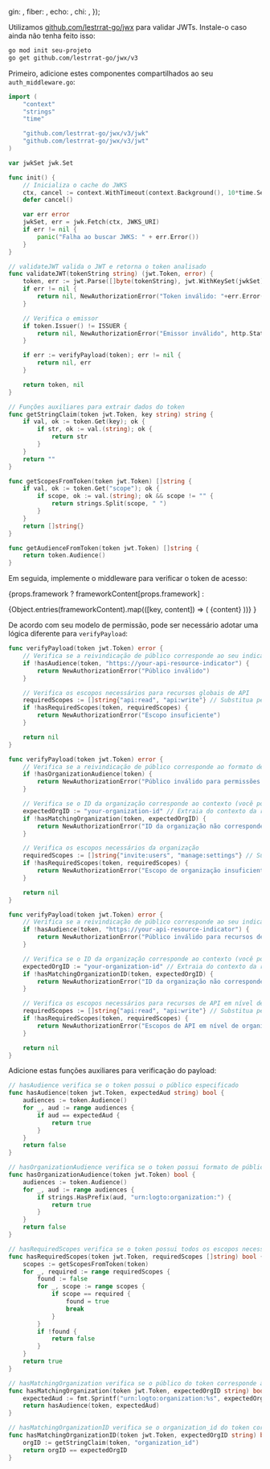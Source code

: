 

  gin: <GinValidation />,
  fiber: <FiberValidation />,
  echo: <EchoValidation />,
  chi: <ChiValidation />,
});

Utilizamos [github.com/lestrrat-go/jwx](https://github.com/lestrrat-go/jwx) para validar JWTs. Instale-o caso ainda não tenha feito isso:

```bash
go mod init seu-projeto
go get github.com/lestrrat-go/jwx/v3
```

Primeiro, adicione estes componentes compartilhados ao seu `auth_middleware.go`:

```go title="auth_middleware.go"
import (
    "context"
    "strings"
    "time"

    "github.com/lestrrat-go/jwx/v3/jwk"
    "github.com/lestrrat-go/jwx/v3/jwt"
)

var jwkSet jwk.Set

func init() {
    // Inicializa o cache do JWKS
    ctx, cancel := context.WithTimeout(context.Background(), 10*time.Second)
    defer cancel()

    var err error
    jwkSet, err = jwk.Fetch(ctx, JWKS_URI)
    if err != nil {
        panic("Falha ao buscar JWKS: " + err.Error())
    }
}

// validateJWT valida o JWT e retorna o token analisado
func validateJWT(tokenString string) (jwt.Token, error) {
    token, err := jwt.Parse([]byte(tokenString), jwt.WithKeySet(jwkSet))
    if err != nil {
        return nil, NewAuthorizationError("Token inválido: "+err.Error(), http.StatusUnauthorized)
    }

    // Verifica o emissor
    if token.Issuer() != ISSUER {
        return nil, NewAuthorizationError("Emissor inválido", http.StatusUnauthorized)
    }

    if err := verifyPayload(token); err != nil {
        return nil, err
    }

    return token, nil
}

// Funções auxiliares para extrair dados do token
func getStringClaim(token jwt.Token, key string) string {
    if val, ok := token.Get(key); ok {
        if str, ok := val.(string); ok {
            return str
        }
    }
    return ""
}

func getScopesFromToken(token jwt.Token) []string {
    if val, ok := token.Get("scope"); ok {
        if scope, ok := val.(string); ok && scope != "" {
            return strings.Split(scope, " ")
        }
    }
    return []string{}
}

func getAudienceFromToken(token jwt.Token) []string {
    return token.Audience()
}
```

Em seguida, implemente o middleware para verificar o token de acesso:

{props.framework
? frameworkContent[props.framework]
:

<Tabs groupId="api-framework">
  {Object.entries(frameworkContent).map(([key, content]) => (
    <TabItem key={key} value={key} label={getFrameworkName(key)}>
      {content}
    </TabItem>
  ))}
</Tabs>
}

De acordo com seu modelo de permissão, pode ser necessário adotar uma lógica diferente para `verifyPayload`:

<Tabs groupId="permission-models">
<TabItem value="global-api-resources" label="Recursos globais de API">

```go title="auth_middleware.go"
func verifyPayload(token jwt.Token) error {
    // Verifica se a reivindicação de público corresponde ao seu indicador de recurso de API
    if !hasAudience(token, "https://your-api-resource-indicator") {
        return NewAuthorizationError("Público inválido")
    }

    // Verifica os escopos necessários para recursos globais de API
    requiredScopes := []string{"api:read", "api:write"} // Substitua pelos escopos necessários
    if !hasRequiredScopes(token, requiredScopes) {
        return NewAuthorizationError("Escopo insuficiente")
    }

    return nil
}
```

</TabItem>
<TabItem value="organization-permissions" label="Permissões de organização (não-API)">

```go title="auth_middleware.go"
func verifyPayload(token jwt.Token) error {
    // Verifica se a reivindicação de público corresponde ao formato de organização
    if !hasOrganizationAudience(token) {
        return NewAuthorizationError("Público inválido para permissões de organização")
    }

    // Verifica se o ID da organização corresponde ao contexto (você pode precisar extrair isso do contexto da requisição)
    expectedOrgID := "your-organization-id" // Extraia do contexto da requisição
    if !hasMatchingOrganization(token, expectedOrgID) {
        return NewAuthorizationError("ID da organização não corresponde")
    }

    // Verifica os escopos necessários da organização
    requiredScopes := []string{"invite:users", "manage:settings"} // Substitua pelos escopos necessários
    if !hasRequiredScopes(token, requiredScopes) {
        return NewAuthorizationError("Escopo de organização insuficiente")
    }

    return nil
}
```

</TabItem>
<TabItem value="organization-level-api-resources" label="Recursos de API em nível de organização">

```go title="auth_middleware.go"
func verifyPayload(token jwt.Token) error {
    // Verifica se a reivindicação de público corresponde ao seu indicador de recurso de API
    if !hasAudience(token, "https://your-api-resource-indicator") {
        return NewAuthorizationError("Público inválido para recursos de API em nível de organização")
    }

    // Verifica se o ID da organização corresponde ao contexto (você pode precisar extrair isso do contexto da requisição)
    expectedOrgID := "your-organization-id" // Extraia do contexto da requisição
    if !hasMatchingOrganizationID(token, expectedOrgID) {
        return NewAuthorizationError("ID da organização não corresponde")
    }

    // Verifica os escopos necessários para recursos de API em nível de organização
    requiredScopes := []string{"api:read", "api:write"} // Substitua pelos escopos necessários
    if !hasRequiredScopes(token, requiredScopes) {
        return NewAuthorizationError("Escopos de API em nível de organização insuficientes")
    }

    return nil
}
```

</TabItem>
</Tabs>

Adicione estas funções auxiliares para verificação do payload:

```go title="auth_middleware.go"
// hasAudience verifica se o token possui o público especificado
func hasAudience(token jwt.Token, expectedAud string) bool {
    audiences := token.Audience()
    for _, aud := range audiences {
        if aud == expectedAud {
            return true
        }
    }
    return false
}

// hasOrganizationAudience verifica se o token possui formato de público de organização
func hasOrganizationAudience(token jwt.Token) bool {
    audiences := token.Audience()
    for _, aud := range audiences {
        if strings.HasPrefix(aud, "urn:logto:organization:") {
            return true
        }
    }
    return false
}

// hasRequiredScopes verifica se o token possui todos os escopos necessários
func hasRequiredScopes(token jwt.Token, requiredScopes []string) bool {
    scopes := getScopesFromToken(token)
    for _, required := range requiredScopes {
        found := false
        for _, scope := range scopes {
            if scope == required {
                found = true
                break
            }
        }
        if !found {
            return false
        }
    }
    return true
}

// hasMatchingOrganization verifica se o público do token corresponde à organização esperada
func hasMatchingOrganization(token jwt.Token, expectedOrgID string) bool {
    expectedAud := fmt.Sprintf("urn:logto:organization:%s", expectedOrgID)
    return hasAudience(token, expectedAud)
}

// hasMatchingOrganizationID verifica se o organization_id do token corresponde ao esperado
func hasMatchingOrganizationID(token jwt.Token, expectedOrgID string) bool {
    orgID := getStringClaim(token, "organization_id")
    return orgID == expectedOrgID
}
```
